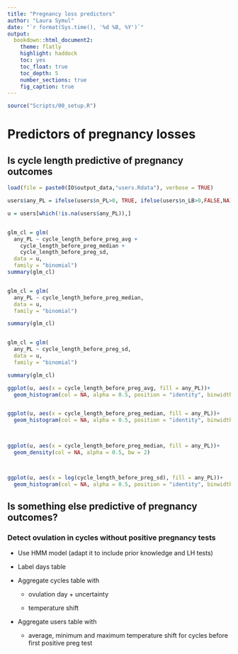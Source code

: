 ```yaml
---
title: "Pregnancy loss predictors"
author: "Laura Symul"
date: "`r format(Sys.time(), '%d %B, %Y')`"
output: 
  bookdown::html_document2: 
    theme: flatly
    highlight: haddock
    toc: yes
    toc_float: true
    toc_depth: 5
    number_sections: true
    fig_caption: true
---
```


```r
source("Scripts/00_setup.R")
```





# Predictors of pregnancy losses


## Is cycle length predictive of pregnancy outcomes

```r

load(file = paste0(IO$output_data,"users.Rdata"), verbose = TRUE)

users$any_PL = ifelse(users$n_PL>0, TRUE, ifelse(users$n_LB>0,FALSE,NA))

u = users[which(!is.na(users$any_PL)),]


glm_cl = glm(
  any_PL ~ cycle_length_before_preg_avg + 
    cycle_length_before_preg_median + 
    cycle_length_before_preg_sd,
  data = u,
  family = "binomial")
summary(glm_cl)


glm_cl = glm(
  any_PL ~ cycle_length_before_preg_median,
  data = u,
  family = "binomial")

summary(glm_cl)


glm_cl = glm(
  any_PL ~ cycle_length_before_preg_sd,
  data = u,
  family = "binomial")

summary(glm_cl)

ggplot(u, aes(x = cycle_length_before_preg_avg, fill = any_PL))+
  geom_histogram(col = NA, alpha = 0.5, position = "identity", binwidth = 1)


ggplot(u, aes(x = cycle_length_before_preg_median, fill = any_PL))+
  geom_histogram(col = NA, alpha = 0.5, position = "identity", binwidth = 1)
  


ggplot(u, aes(x = cycle_length_before_preg_median, fill = any_PL))+
  geom_density(col = NA, alpha = 0.5, bw = 2)



ggplot(u, aes(x = log(cycle_length_before_preg_sd), fill = any_PL))+
  geom_histogram(col = NA, alpha = 0.5, position = "identity", binwidth = 1)

```







## Is something else predictive of pregnancy outcomes?

### Detect ovulation in cycles without positive pregnancy tests

* Use HMM model (adapt it to include prior knowledge and LH tests)

* Label days table

* Aggregate cycles table with

    + ovulation day + uncertainty
  
    + temperature shift
  
* Aggregate users table with 

    + average, minimum and maximum temperature shift for cycles before first positive preg test




